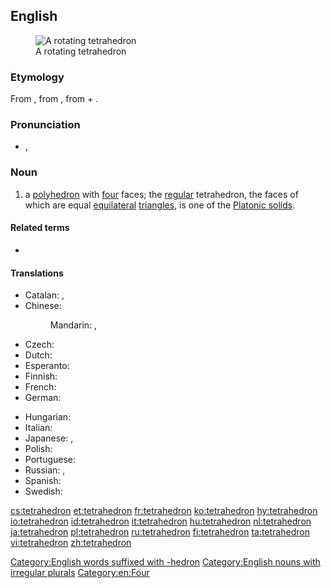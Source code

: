 ==English==
{{wikipedia}}
[[Image:120px-Tetrahedron-slowturn.gif|thumb|A rotating tetrahedron]]

===Etymology===
From {{etyl|grc|en}} {{term|τετράεδρόν||triangle-based pyramid|lang=grc}}, from {{term|τετράεδρός}}, from {{term|τετράς||four|lang=grc}} + {{term|ἕδρα||seat|lang=grc}}.

===Pronunciation===
* {{enPR|tĕtrəhē'drən}}, {{IPA|/tɛtrəˈhiːdrən/}}

===Noun===
{{en-noun|s|tetrahedra}}

# {{context|geometry|lang=en}} a [[polyhedron]] with [[four]] faces; the [[regular]] tetrahedron, the faces of which are equal [[equilateral]] [[triangle]]s, is one of the [[Platonic solid]]s.

====Related terms====
* {{l/en|tetrahedral}}

====Translations====
{{trans-top|polyhedron}}
* Catalan: {{t|ca|tetràedre|m}}, {{t|ca|tetraedre|m}}
* Chinese:
*: Mandarin: {{t|cmn|四面體|sc=Hani}}, {{t+|cmn|四面体|tr=sìmiàntǐ|sc=Hani}}
* Czech: {{t+|cs|čtyřstěn|m}}
* Dutch: {{t|nl|regelmatig viervlak|n}}
* Esperanto: {{t|eo|kvaredro}}
* Finnish: {{t+|fi|tetraedri}}
* French: {{t+|fr|tétraèdre|m}}
* German: {{t+|de|Tetraeder|n}}
{{trans-mid}}
* Hungarian: {{t+|hu|tetraéder}}
* Italian: {{t+|it|tetraedro|m}}
* Japanese: {{t|ja|四面体|tr=shimentai}}, {{t|ja|三角錐|tr=sankakusui}}
* Polish: {{t|pl|czworościan|m}}
* Portuguese: {{t+|pt|tetraedro|m}}
* Russian: {{t+|ru|тетраэдр|m|tr=tetráedr}}, {{t+|ru|четырёхгранник|m|tr=četyrjóxgránnik|sc=Cyrl}}
* Spanish: {{t+|es|tetraedro|m}}
* Swedish: {{t+|sv|tetraeder|c}}
{{trans-bottom}}

[[Category:English words suffixed with -hedron]]
[[Category:English nouns with irregular plurals]]
[[Category:en:Four]]

[[cs:tetrahedron]]
[[et:tetrahedron]]
[[fr:tetrahedron]]
[[ko:tetrahedron]]
[[hy:tetrahedron]]
[[io:tetrahedron]]
[[id:tetrahedron]]
[[it:tetrahedron]]
[[hu:tetrahedron]]
[[nl:tetrahedron]]
[[ja:tetrahedron]]
[[pl:tetrahedron]]
[[ru:tetrahedron]]
[[fi:tetrahedron]]
[[ta:tetrahedron]]
[[vi:tetrahedron]]
[[zh:tetrahedron]]
